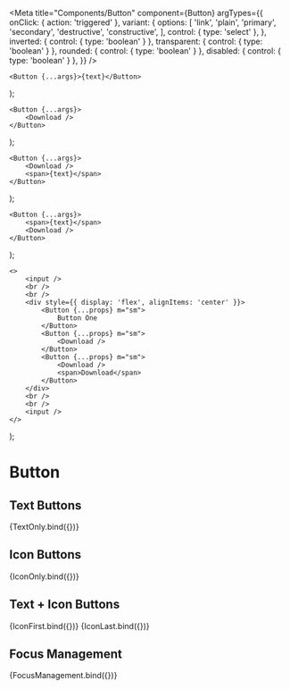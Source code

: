 

<Meta
	title="Components/Button"
	component={Button}
	argTypes={{
		onClick: { action: 'triggered' },
		variant: {
			options: [
				'link',
				'plain',
				'primary',
				'secondary',
				'destructive',
				'constructive',
			],
			control: { type: 'select' },
		},
		inverted: { control: { type: 'boolean' } },
		transparent: { control: { type: 'boolean' } },
		rounded: { control: { type: 'boolean' } },
		disabled: { control: { type: 'boolean' } },
	}}
/>

	<Button {...args}>{text}</Button>
);

	<Button {...args}>
		<Download />
	</Button>
);

	<Button {...args}>
		<Download />
		<span>{text}</span>
	</Button>
);

	<Button {...args}>
		<span>{text}</span>
		<Download />
	</Button>
);

	<>
		<input />
		<br />
		<br />
		<div style={{ display: 'flex', alignItems: 'center' }}>
			<Button {...props} m="sm">
				Button One
			</Button>
			<Button {...props} m="sm">
				<Download />
			</Button>
			<Button {...props} m="sm">
				<Download />
				<span>Download</span>
			</Button>
		</div>
		<br />
		<br />
		<input />
	</>
);

# Button

## Text Buttons

<Canvas>
	<Story
		name="Text Only"
		argTypes={{ text: { control: 'text', defaultValue: 'Text' } }}
	>
		{TextOnly.bind({})}
	</Story>
</Canvas>

## Icon Buttons

<Canvas>
	<Story name="Icon Only">{IconOnly.bind({})}</Story>
</Canvas>

## Text + Icon Buttons

<Canvas>
	<Story
		name="Icon First"
		argTypes={{ text: { control: 'text', defaultValue: 'Text' } }}
	>
		{IconFirst.bind({})}
	</Story>
	<Story
		name="Icon Last"
		argTypes={{ text: { control: 'text', defaultValue: 'Text' } }}
	>
		{IconLast.bind({})}
	</Story>
</Canvas>

## Focus Management

<Canvas>
	<Story name="Focus Management">{FocusManagement.bind({})}</Story>
</Canvas>
